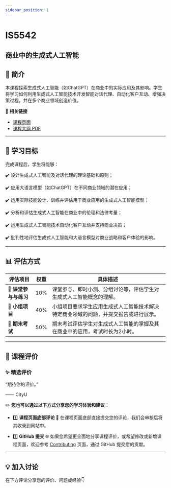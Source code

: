 ```yaml
---
sidebar_position: 1
---
```


# IS5542
## 商业中的生成式人工智能

## **📘 简介**
本课程探索生成式人工智能（如ChatGPT）在商业中的实际应用及其影响。学生将学习如何利用生成式人工智能技术开发智能对话代理、自动化客户互动、增强决策过程，并在多个商业领域创造价值。

🔗 **相关链接**
- [课程页面](https://www.cityu.edu.hk/catalogue/pg/202425/course/IS5542.htm)
- [课程大纲 PDF](https://www.cityu.edu.hk/catalogue/pg/202425/course/IS5542.pdf)

---

## **🎯 学习目标**

完成课程后，学生将能够：

✔️ 设计生成式人工智能及对话代理的理论基础和原则；

✔️ 应用大语言模型（如ChatGPT）在不同商业领域的潜在应用；

✔️ 运用实际技能设计、训练并评估用于商业应用的生成式人工智能模型；

✔️ 分析和评估生成式人工智能在商业中的伦理和法律考量；

✔️ 运用生成式人工智能技术自动化客户互动并支持商业决策；

✔️ 批判性地评估生成式人工智能和大语言模型对商业战略和客户体验的影响。

---

## **📊 评估方式**

| **评估项目**          | **权重** | **具体描述**                                                                                       |
|----------------------|---------|---------------------------------------------------------------------------------------------------|
| **📄 课堂参与与练习** | 10%     | 课堂参与、即时小测、分组讨论等，评估学生对生成式人工智能概念的理解。                             |
| **📄 小组项目**       | 40%     | 小组项目要求学生应用生成式人工智能技术解决特定商业领域的问题，并提交报告或进行展示。            |
| **📝 期末考试**       | 50%     | 期末考试评估学生对生成式人工智能的掌握及其在商业中的应用，考试时长为2小时。                     |

---

## **💬 课程评价**

### ✨ **精选评价**
<div className={commentStyles.commentBox}>
    <p className={commentStyles.commentText}>
        “期待你的评价。”
    </p>
    <p className={commentStyles.commentAuthor}>—— CityU</p>
</div>

✏️ **您也可以通过以下方式分享您的学习体验和建议：**

- 1️⃣ **课程页面底部评论**
💬 在课程页面底部直接提交您的评论，我们会审核后将其收录到网站中。

- 2️⃣ **GitHub 提交**
🌐 如果您希望更全面地分享课程评价，或希望修改或新增课程页面，欢迎参考 [Contributing](/contributing) 页面，通过 GitHub 提交您的贡献。


---

## **💡 加入讨论**

在下方评论分享您的评价、问题或经验👇
<Utterances />
